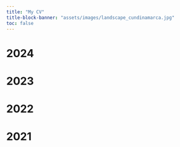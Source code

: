 ```yaml
---
title: "My CV"
title-block-banner: "assets/images/landscape_cundinamarca.jpg"
toc: false
---
```


```{=html}
<style>
#title-block-header {
  margin-block-end: 1rem;
  position: relative;
  margin-top: 3px;
  height: 280px;
}

.quarto-title-banner {
  margin-block-end: 1rem;
  position: relative;
  margin-top: -30px;
  height: 150%;
}
</style>
```
# **2024**

# 2023

# 2022

# 2021
